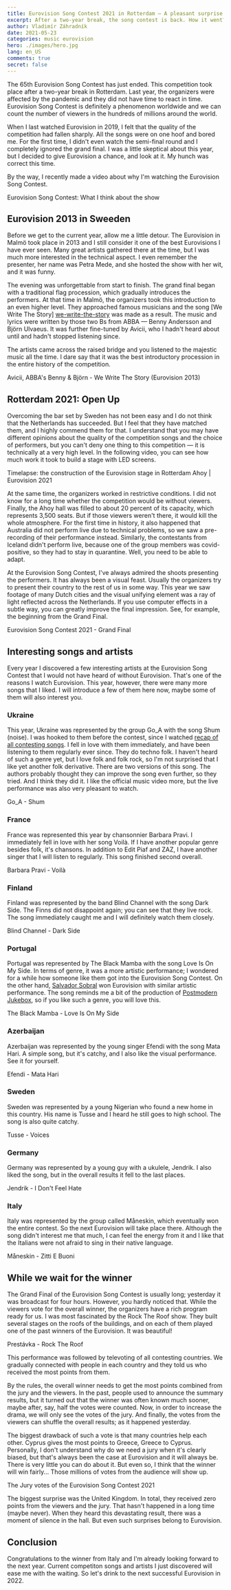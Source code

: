 ```yaml
---
title: Eurovision Song Contest 2021 in Rotterdam — A pleasant surprise
excerpt: After a two-year break, the song contest is back. How it went?
author: Vladimír Záhradník
date: 2021-05-23
categories: music eurovision
hero: ./images/hero.jpg
lang: en_US
comments: true
secret: false
---
```


The 65th Eurovision Song Contest has just ended. This competition took place after a two-year break in Rotterdam. Last year, the organizers were affected by the pandemic and they did not have time to react in time. Eurovision Song Contest is definitely a phenomenon worldwide and we can count the number of viewers in the hundreds of millions around the world.

When I last watched Eurovision in 2019, I felt that the quality of the competition had fallen sharply. All the songs were on one hoof and bored me. For the first time, I didn't even watch the semi-final round and I completely ignored the grand final. I was a little skeptical about this year, but I decided to give Eurovision a chance, and look at it. My hunch was correct this time.

By the way, I recently made a video about why I'm watching the Eurovision Song Contest.

<div class="Image__Medium">
  <YouTube videoId="0zuIJHGH-kA" />
  <figcaption>Eurovision Song Contest: What I think about the show</figcaption>
</div>

## Eurovision 2013 in Sweeden
Before we get to the current year, allow me a little detour. The Eurovision in Malmö took place in 2013 and I still consider it one of the best Eurovisions I have ever seen. Many great artists gathered there at the time, but I was much more interested in the technical aspect. I even remember the presenter, her name was Petra Mede, and she hosted the show with her wit, and it was funny.

The evening was unforgettable from start to finish. The grand final began with a traditional flag procession, which gradually introduces the performers. At that time in Malmö, the organizers took this introduction to an even higher level. They approached famous musicians and the song [We Write The Story] [we-write-the-story] was made as a result. The music and lyrics were written by those two Bs from ABBA — Benny Andersson and Björn Ulvaeus. It was further fine-tuned by Avicii, who I hadn't heard about until and hadn't stopped listening since.

The artists came across the raised bridge and you listened to the majestic music all the time. I dare say that it was the best introductory procession in the entire history of the competition.

<div class="Image__Medium">
  <YouTube videoId="_Kjj-XS2dHs" />
  <figcaption>Avicii, ABBA's Benny & Björn - We Write The Story (Eurovision 2013)</figcaption>
</div>

## Rotterdam 2021: Open Up
Overcoming the bar set by Sweden has not been easy and I do not think that the Netherlands has succeeded. But I feel that they have matched them, and I highly commend them for that. I understand that you may have different opinions about the quality of the competition songs and the choice of performers, but you can't deny one thing to this competition — it is technically at a very high level. In the following video, you can see how much work it took to build a stage with LED screens.

<div class="Image__Medium">
  <YouTube videoId="6PGGicwXgO8" />
  <figcaption>Timelapse: the construction of the Eurovision stage in Rotterdam Ahoy | Eurovision 2021</figcaption>
</div>

At the same time, the organizers worked in restrictive conditions. I did not know for a long time whether the competition would be without viewers. Finally, the Ahoy hall was filled to about 20 percent of its capacity, which represents 3,500 seats. But if those viewers weren't there, it would kill the whole atmosphere. For the first time in history, it also happened that Australia did not perform live due to technical problems, so we saw a pre-recording of their performance instead. Similarly, the contestants from Iceland didn't perform live, because one of the group members was covid-positive, so they had to stay in quarantine. Well, you need to be able to adapt.

At the Eurovision Song Contest, I've always admired the shoots presenting the performers. It has always been a visual feast. Usually the organizers try to present their country to the rest of us in some way. This year we saw footage of many Dutch cities and the visual unifying element was a ray of light reflected across the Netherlands. If you use computer effects in a subtle way, you can greatly improve the final impression. See, for example, the beginning from the Grand Final.

<div class="Image__Medium">
  <YouTube videoId="msfdz_aksY8" />
  <figcaption>Eurovision Song Contest 2021 - Grand Final</figcaption>
</div>

## Interesting songs and artists
Every year I discovered a few interesting artists at the Eurovision Song Contest that I would not have heard of without Eurovision. That's one of the reasons I watch Eurovision. This year, however, there were many more songs that I liked. I will introduce a few of them here now, maybe some of them will also interest you.

### Ukraine
This year, Ukraine was represented by the group Go_A with the song Shum (noise). I was hooked to them before the contest, since I watched [recap of all contesting songs][official-recap]. I fell in love with them immediately, and have been listening to them regularly ever since. They do techno folk. I haven't heard of such a genre yet, but I love folk and folk rock, so I'm not surprised that I like yet another folk derivative. There are two versions of this song. The authors probably thought they can improve the song even further, so they tried. And I think they did it. I like the official music video more, but the live performance was also very pleasant to watch.

<div class="Image__Medium">
  <YouTube videoId="lqvzDkgok_g" />
  <figcaption>Go_A - Shum</figcaption>
</div>

### France
France was represented this year by chansonnier Barbara Pravi. I immediately fell in love with her song Voilà. If I have another popular genre besides folk, it's chansons. In addition to Edit Piaf and ZAZ, I have another singer that I will listen to regularly. This song finished second overall.

<div class="Image__Medium">
  <YouTube videoId="Unj9WbeLzRU" />
  <figcaption>Barbara Pravi - Voilà</figcaption>
</div>

### Finland
Finland was represented by the band Blind Channel with the song Dark Side. The Finns did not disappoint again; you can see that they live rock. The song immediately caught me and I will definitely watch them closely.

<div class="Image__Medium">
  <YouTube videoId="fOPGxQ4fgVw" />
  <figcaption>Blind Channel - Dark Side</figcaption>
</div>

### Portugal
Portugal was represented by The Black Mamba with the song Love Is On My Side. In terms of genre, it was a more artistic performance; I wondered for a while how someone like them got into the Eurovision Song Contest. On the other hand, [Salvador Sobral][esc-salvador-sobral] won Eurovision with similar artistic performance. The song reminds me a bit of the production of [Postmodern Jukebox][postmodern-jukebox], so if you like such a genre, you will love this.

<div class="Image__Medium">
  <YouTube videoId="qq9SceXaukA" />
  <figcaption>The Black Mamba - Love Is On My Side</figcaption>
</div>

### Azerbaijan
Azerbaijan was represented by the young singer Efendi with the song Mata Hari. A simple song, but it's catchy, and I also like the visual performance. See it for yourself.

<div class="Image__Medium">
  <YouTube videoId="FTQ22S5YC7Q" />
  <figcaption>Efendi - Mata Hari</figcaption>
</div>

### Sweden
Sweden was represented by a young Nigerian who found a new home in this country. His name is Tusse and I heard he still goes to high school. The song is also quite catchy.

<div class="Image__Medium">
  <YouTube videoId="NyJRyif6_kk" />
  <figcaption>Tusse - Voices</figcaption>
</div>

### Germany
Germany was represented by a young guy with a ukulele, Jendrik. I also liked the song, but in the overall results it fell to the last places.

<div class="Image__Medium">
  <YouTube videoId="1m0VEAfLV4E" />
  <figcaption>Jendrik - I Don't Feel Hate</figcaption>
</div>

### Italy
Italy was represented by the group called Måneskin, which eventually won the entire contest. So the next Eurovision will take place there. Although the song didn't interest me that much, I can feel the energy from it and I like that the Italians were not afraid to sing in their native language.

<div class="Image__Medium">
  <YouTube videoId="bC9sg6MpDc0" />
  <figcaption>Måneskin - Zitti E Buoni</figcaption>
</div>

## While we wait for the winner
The Grand Final of the Eurovision Song Contest is usually long; yesterday it was broadcast for four hours. However, you hardly noticed that. While the viewers vote for the overall winner, the organizers have a rich program ready for us. I was most fascinated by the Rock The Roof show. They built several stages on the roofs of the buildings, and on each of them played one of the past winners of the Eurovision. It was beautiful!

<div class="Image__Medium">
  <YouTube videoId="30Cm6xAXMok" />
  <figcaption>Prestávka - Rock The Roof</figcaption>
</div>

This performance was followed by televoting of all contesting countries. We gradually connected with people in each country and they told us who received the most points from them.

By the rules, the overall winner needs to get the most points combined from the jury and the viewers. In the past, people used to announce the summary results, but it turned out that the winner was often known much sooner, maybe after, say, half the votes were counted. Now, in order to increase the drama, we will only see the votes of the jury. And finally, the votes from the viewers can shuffle the overall results; as it happened yesterday.

The biggest drawback of such a vote is that many countries help each other. Cyprus gives the most points to Greece, Greece to Cyprus. Personally, I don't understand why do we need a jury when it's clearly biased, but that's always been the case at Eurovision and it will always be. There is very little you can do about it. But even so, I think that the winner will win fairly... Those millions of votes from the audience will show up.

<div class="Image__Medium">
  <YouTube videoId="pfS6SrGS7Bk" />
  <figcaption>The Jury votes of the Eurovision Song Contest 2021</figcaption>
</div>

The biggest surprise was the United Kingdom. In total, they received zero points from the viewers and the jury. That hasn't happened in a long time (maybe never). When they heard this devastating result, there was a moment of silence in the hall. But even such surprises belong to Eurovision.

## Conclusion
Congratulations to the winner from Italy and I'm already looking forward to the next year. Current competiton songs and artists I just discovered will ease me with the waiting. So let's drink to the next successful Eurovision in 2022.

[//]: # (Used references)
[we-write-the-story]: https://youtu.be/y9c78nemYCg
[official-recap]: https://youtu.be/u6FU4wPI-ng
[esc-salvador-sobral]: https://youtu.be/Qotooj7ODCM
[postmodern-jukebox]: https://www.youtube.com/user/ScottBradleeLovesYa